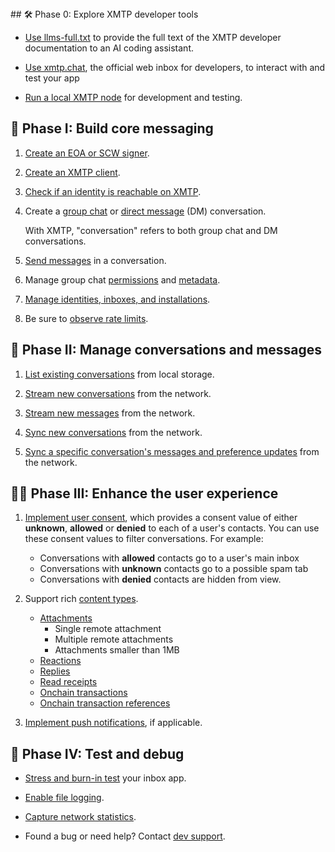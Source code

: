 
<AutoBreadcrumb />
## 🛠️ Phase 0: Explore XMTP developer tools

- [Use llms-full.txt](#TODO) to provide the full text of the XMTP developer documentation to an AI coding assistant.

- [Use xmtp.chat](https://xmtp.chat), the official web inbox for developers, to interact with and test your app

- [Run a local XMTP node](https://github.com/xmtp/xmtp-local-node/tree/main) for development and testing.

## 💬 Phase I: Build core messaging

1. [Create an EOA or SCW signer](#TODO).

2. [Create an XMTP client](#TODO).

3. [Check if an identity is reachable on XMTP](#TODO).

4. Create a [group chat](#TODO) or [direct message](#TODO) (DM) conversation. 
   
   With XMTP, "conversation" refers to both group chat and DM conversations.

5. [Send messages](#TODO) in a conversation.

6. Manage group chat [permissions](#TODO) and [metadata](#TODO).

7. [Manage identities, inboxes, and installations](#TODO).

8. Be sure to [observe rate limits](#TODO).

## 📩 Phase II: Manage conversations and messages

1. [List existing conversations](#TODO) from local storage.

2. [Stream new conversations](#TODO) from the network.

3. [Stream new messages](#TODO) from the network.

4. [Sync new conversations](#TODO) from the network.

5. [Sync a specific conversation's messages and preference updates](#TODO) from the network.

## 💅🏽 Phase III: Enhance the user experience

1. [Implement user consent](/inboxes/user-consent/support-user-consent), which provides a consent value of either **unknown**, **allowed** or **denied** to each of a user's contacts. You can use these consent values to filter conversations. For example:
   
   - Conversations with **allowed** contacts go to a user's main inbox
   - Conversations with **unknown** contacts go to a possible spam tab
   - Conversations with **denied** contacts are hidden from view.
  
2. Support rich [content types](/inboxes/content-types/content-types).
   
   - [Attachments](/inboxes/content-types/attachments)
     - Single remote attachment
     - Multiple remote attachments
     - Attachments smaller than 1MB
   - [Reactions](/inboxes/content-types/reactions)
   - [Replies](/inboxes/content-types/replies)
   - [Read receipts](/inboxes/content-types/read-receipts)
   - [Onchain transactions](/inboxes/content-types/transactions)
   - [Onchain transaction references](/inboxes/content-types/transaction-refs)

3. [Implement push notifications](/inboxes/push-notifs/understand-push-notifs), if applicable.

## 🧪 Phase IV: Test and debug

- [Stress and burn-in test](/inboxes/debug-your-app#xmtp-debug) your inbox app.

- [Enable file logging](/inboxes/debug-your-app#file-logging).

- [Capture network statistics](/inboxes/debug-your-app#network-statistics).

- Found a bug or need help? Contact [dev support](#TODO).
